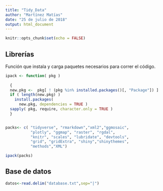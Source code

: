 ---
title: "Tidy_Data"
author: "Martínez Matías"
date: "25 de julio de 2018"
output: html_document
---

```{r setup, include=FALSE}
knitr::opts_chunk$set(echo = FALSE)
```

## Librerías

Función que instala y carga paquetes necesarios para correr el código.

```{r}
ipack <- function( pkg )
  
  {
  new.pkg <-  pkg[ ! (pkg %in% installed.packages()[, "Package"]) ]
  if ( length(new.pkg) ) 
    install.packages(
      new.pkg, dependencies = TRUE )
  sapply( pkg, require, character.only = TRUE )
  }


packs<- c( "tidyverse", "rmarkdown","xml2","ggmosaic",
           "plotly", "ggmap", "raster", "rgdal",
           "knitr", "scales", "lubridate", "devtools",
           "grid", "gridExtra", "shiny","shinythemes",
           "methods","XML")

ipack(packs)
```



## Base de datos

```{r pressure, echo=FALSE}
datos<-read.delim("database.txt",sep="|")
```

